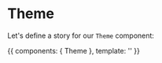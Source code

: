 

<Meta title="Core|Theme" component={Theme} />

# Theme

Let's define a story for our `Theme` component:

<Story name="all">
  {{
    components: { Theme },
    template: '<theme />'
  }}
</Story>
